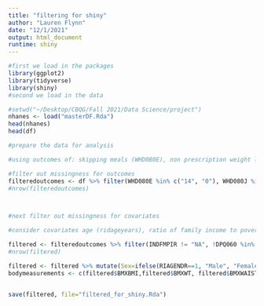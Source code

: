```yaml
---
title: "filtering for shiny"
author: "Lauren Flynn"
date: "12/1/2021"
output: html_document
runtime: shiny
---
```


```r
#first we load in the packages
library(ggplot2)
library(tidyverse)
library(shiny)
#second we load in the data

#setwd("~/Desktop/CBQG/Fall 2021/Data Science/project")
nhanes <- load("masterDF.Rda")
head(nhanes)
head(df)
```


```r
#prepare the data for analysis

#using outcomes of: skipping meals (WHD080E), non prescription weight loss supplements (WHD080J), vomiting/laxatives (WHD080K), poor appetite/overeating (DPQ050)

#filter out missingness for outcomes
filteredoutcomes <- df %>% filter(WHD080E %in% c("14", "0"), WHD080J %in% c("32", "0"), WHD080K %in% c("33", "0"), DPQ050 %in% c("0", "1", "2","3"), !DSDCOUNT %in% c("77","99","NA"), BMXBMI != "NA", BMXWT != "NA", BMXWAIST != "NA", BPXPLS != "NA")
#nrow(filteredoutcomes)



#next filter out missingness for covariates

#consider covariates age (ridageyears), ratio of family income to poverty (INDFMPIR), feeling bad about yourself (DPQ060), vigorous rec activities (PAQ6502), race/ethnicity (RIDRETH3), BMI, weight

filtered <- filteredoutcomes %>% filter(INDFMPIR != "NA", !DPQ060 %in% c("77", "99", "NA"), PAQ650 %in% c("1", "2"), !RIDRETH3 %in% c("77","99","NA") , DR1TKCAL != "NA", WHQ040 %in% c("1","2","3"))
#nrow(filtered)

filtered <- filtered %>% mutate(Sex=ifelse(RIAGENDR==1, "Male", "Female"))
bodymeasurements <- c(filtered$BMXBMI,filtered$BMXWT, filtered$BMXWAIST,filtered$BPXPLS)


save(filtered, file="filtered_for_shiny.Rda")




```
